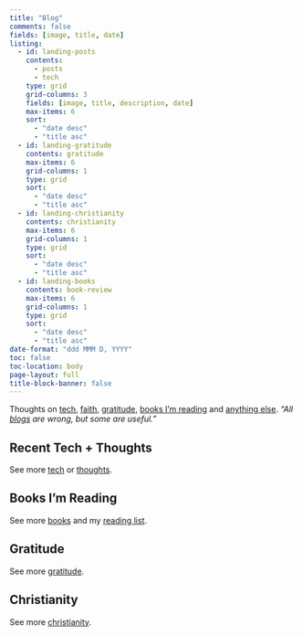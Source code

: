 ```yaml
---
title: "Blog"
comments: false
fields: [image, title, date]
listing:
  - id: landing-posts
    contents: 
      - posts
      - tech
    type: grid
    grid-columns: 3
    fields: [image, title, description, date]
    max-items: 6
    sort:
      - "date desc"
      - "title asc"
  - id: landing-gratitude
    contents: gratitude
    max-items: 6
    grid-columns: 1
    type: grid
    sort:
      - "date desc"
      - "title asc"
  - id: landing-christianity
    contents: christianity
    max-items: 6
    grid-columns: 1
    type: grid
    sort:
      - "date desc"
      - "title asc"
  - id: landing-books
    contents: book-review
    max-items: 6
    grid-columns: 1
    type: grid
    sort:
      - "date desc"
      - "title asc"
date-format: "ddd MMM D, YYYY"
toc: false
toc-location: body
page-layout: full
title-block-banner: false
---
```


Thoughts on [tech](tech.qmd), [faith](christianity.qmd), [gratitude](gratitude.qmd), [books I'm reading](books.qmd) and [anything else](posts.qmd). _"All [blogs](https://en.wikipedia.org/wiki/All_models_are_wrong) are wrong, but some are useful."_

## Recent Tech + Thoughts
See more [tech](tech.qmd) or [thoughts](posts.qmd).

:::{#landing-posts}
:::

:::::{.grid}
<!-- col 1 -->
::::{.g-col-12 .g-col-md-4}

## Books I'm Reading
See more [books](books.qmd) and my [reading list](lists/reading-list.md).

:::{#landing-books}
:::
::::

<!-- col 2 -->
::::{.g-col-12 .g-col-md-4}

## Gratitude
See more [gratitude](gratitude.qmd).

:::{#landing-gratitude}
:::
::::

<!-- col 3 -->
::::{.g-col-12 .g-col-md-4}

## Christianity
See more [christianity](christianity.qmd).

:::{#landing-christianity}
:::
::::

:::::